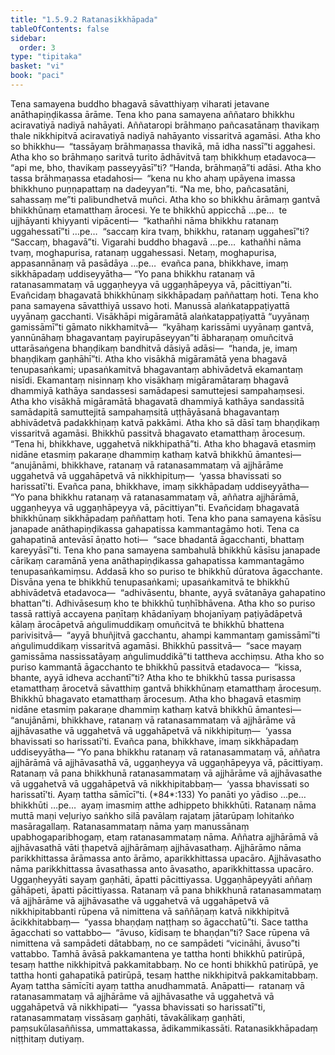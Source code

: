 ```yaml
---
title: "1.5.9.2 Ratanasikkhāpada"
tableOfContents: false
sidebar:
  order: 3
type: "tipitaka"
basket: "vi"
book: "paci"
---
```



<DynamicBreadcrumb />

<Division number="502" book="paci">

<Paragraph number="1476" book="paci">
Tena samayena buddho bhagavā sāvatthiyaṃ viharati jetavane anāthapiṇḍikassa ārāme. Tena kho pana samayena aññataro bhikkhu aciravatiyā nadiyā nahāyati. Aññataropi brāhmaṇo pañcasatānaṃ thavikaṃ thale nikkhipitvā aciravatiyā nadiyā nahāyanto vissaritvā agamāsi. Atha kho so bhikkhu—  “tassāyaṃ brāhmaṇassa thavikā, mā idha nassī”ti aggahesi. Atha kho so brāhmaṇo saritvā turito ādhāvitvā taṃ bhikkhuṃ etadavoca—  “api me, bho, thavikaṃ passeyyāsī”ti? “Handa, brāhmaṇā”ti adāsi. Atha kho tassa brāhmaṇassa etadahosi—  “kena nu kho ahaṃ upāyena imassa bhikkhuno puṇṇapattaṃ na dadeyyan”ti. “Na me, bho, pañcasatāni, sahassaṃ me”ti palibundhetvā muñci.
</Paragraph>

<Paragraph number="1477" book="paci">
Atha kho so bhikkhu ārāmaṃ gantvā bhikkhūnaṃ etamatthaṃ ārocesi. Ye te bhikkhū appicchā …pe…  te ujjhāyanti khiyyanti vipācenti—  “kathañhi nāma bhikkhu ratanaṃ uggahessatī”ti …pe…  “saccaṃ kira tvaṃ, bhikkhu, ratanaṃ uggahesī”ti? “Saccaṃ, bhagavā”ti. Vigarahi buddho bhagavā …pe…  kathañhi nāma tvaṃ, moghapurisa, ratanaṃ uggahessasi. Netaṃ, moghapurisa, appasannānaṃ vā pasādāya …pe…  evañca pana, bhikkhave, imaṃ sikkhāpadaṃ uddiseyyātha—
</Paragraph>

<Paragraph number="1478" book="paci">
<Emphasis>“Yo pana bhikkhu ratanaṃ vā ratanasammataṃ vā uggaṇheyya vā uggaṇhāpeyya vā, pācittiyan”</Emphasis>ti.
</Paragraph>

<Paragraph number="1479" book="paci">
Evañcidaṃ bhagavatā bhikkhūnaṃ sikkhāpadaṃ paññattaṃ hoti.
</Paragraph>

</Division>
<Division number="503" book="paci">

<Paragraph number="1480" book="paci">
Tena kho pana samayena sāvatthiyā ussavo hoti. Manussā alaṅkatappaṭiyattā uyyānaṃ gacchanti. Visākhāpi migāramātā alaṅkatappaṭiyattā “uyyānaṃ gamissāmī”ti gāmato nikkhamitvā—  “kyāhaṃ karissāmi uyyānaṃ gantvā, yannūnāhaṃ bhagavantaṃ payirupāseyyan”ti ābharaṇaṃ omuñcitvā uttarāsaṅgena bhaṇḍikaṃ bandhitvā dāsiyā adāsi—  “handa, je, imaṃ bhaṇḍikaṃ gaṇhāhī”ti. Atha kho visākhā migāramātā yena bhagavā tenupasaṅkami; upasaṅkamitvā bhagavantaṃ abhivādetvā ekamantaṃ nisīdi. Ekamantaṃ nisinnaṃ kho visākhaṃ migāramātaraṃ bhagavā dhammiyā kathāya sandassesi samādapesi samuttejesi sampahaṃsesi. Atha kho visākhā migāramātā bhagavatā dhammiyā kathāya sandassitā samādapitā samuttejitā sampahaṃsitā uṭṭhāyāsanā bhagavantaṃ abhivādetvā padakkhiṇaṃ katvā pakkāmi. Atha kho sā dāsī taṃ bhaṇḍikaṃ vissaritvā agamāsi. Bhikkhū passitvā bhagavato etamatthaṃ ārocesuṃ. “Tena hi, bhikkhave, uggahetvā nikkhipathā”ti. Atha kho bhagavā etasmiṃ nidāne etasmiṃ pakaraṇe dhammiṃ kathaṃ katvā bhikkhū āmantesi—  “anujānāmi, bhikkhave, ratanaṃ vā ratanasammataṃ vā ajjhārāme uggahetvā vā uggahāpetvā vā nikkhipituṃ—  ‘yassa bhavissati so harissatī’ti. Evañca pana, bhikkhave, imaṃ sikkhāpadaṃ uddiseyyātha—
</Paragraph>

<Paragraph number="1481" book="paci">
<Emphasis>“Yo pana bhikkhu ratanaṃ vā ratanasammataṃ vā, aññatra ajjhārāmā, uggaṇheyya vā uggaṇhāpeyya vā, pācittiyan”</Emphasis>ti.
</Paragraph>

<Paragraph number="1482" book="paci">
Evañcidaṃ bhagavatā bhikkhūnaṃ sikkhāpadaṃ paññattaṃ hoti.
</Paragraph>

</Division>
<Division number="504" book="paci">

<Paragraph number="1483" book="paci">
Tena kho pana samayena kāsīsu janapade anāthapiṇḍikassa gahapatissa kammantagāmo hoti. Tena ca gahapatinā antevāsī āṇatto hoti—  “sace bhadantā āgacchanti, bhattaṃ kareyyāsī”ti. Tena kho pana samayena sambahulā bhikkhū kāsīsu janapade cārikaṃ caramānā yena anāthapiṇḍikassa gahapatissa kammantagāmo tenupasaṅkamiṃsu. Addasā kho so puriso te bhikkhū dūratova āgacchante. Disvāna yena te bhikkhū tenupasaṅkami; upasaṅkamitvā te bhikkhū abhivādetvā etadavoca—  “adhivāsentu, bhante, ayyā svātanāya gahapatino bhattan”ti. Adhivāsesuṃ kho te bhikkhū tuṇhībhāvena. Atha kho so puriso tassā rattiyā accayena paṇītaṃ khādanīyaṃ bhojanīyaṃ paṭiyādāpetvā kālaṃ ārocāpetvā aṅgulimuddikaṃ omuñcitvā te bhikkhū bhattena parivisitvā—  “ayyā bhuñjitvā gacchantu, ahampi kammantaṃ gamissāmī”ti aṅgulimuddikaṃ vissaritvā agamāsi. Bhikkhū passitvā—  “sace mayaṃ gamissāma nassissatāyaṃ aṅgulimuddikā”ti tattheva acchiṃsu. Atha kho so puriso kammantā āgacchanto te bhikkhū passitvā etadavoca—  “kissa, bhante, ayyā idheva acchantī”ti? Atha kho te bhikkhū tassa purisassa etamatthaṃ ārocetvā sāvatthiṃ gantvā bhikkhūnaṃ etamatthaṃ ārocesuṃ. Bhikkhū bhagavato etamatthaṃ ārocesuṃ.
</Paragraph>

<Paragraph number="1484" book="paci">
Atha kho bhagavā etasmiṃ nidāne etasmiṃ pakaraṇe dhammiṃ kathaṃ katvā bhikkhū āmantesi—  “anujānāmi, bhikkhave, ratanaṃ vā ratanasammataṃ vā ajjhārāme vā ajjhāvasathe vā uggahetvā vā uggahāpetvā vā nikkhipituṃ—  ‘yassa bhavissati so harissatī’ti. Evañca pana, bhikkhave, imaṃ sikkhāpadaṃ uddiseyyātha—
</Paragraph>

</Division>
<Division number="505" book="paci">

<Paragraph number="1485" book="paci">
<Emphasis>“Yo pana bhikkhu ratanaṃ vā ratanasammataṃ vā, aññatra ajjhārāmā vā ajjhāvasathā vā, uggaṇheyya vā uggaṇhāpeyya vā, pācittiyaṃ. Ratanaṃ vā pana bhikkhunā ratanasammataṃ vā ajjhārāme vā ajjhāvasathe vā uggahetvā vā uggahāpetvā vā nikkhipitabbaṃ—  ‘yassa bhavissati so harissatī’ti. Ayaṃ tattha sāmīcī”</Emphasis>ti. (*84*:<Emphasis>133</Emphasis>)
</Paragraph>

</Division>
<Division number="506" book="paci">

<Paragraph number="1486" book="paci">
<Emphasis>Yo panā</Emphasis>ti yo yādiso …pe…  <Emphasis>bhikkhū</Emphasis>ti …pe…  ayaṃ imasmiṃ atthe adhippeto bhikkhūti.
</Paragraph>

<Paragraph number="1487" book="paci">
<Emphasis>Ratanaṃ</Emphasis> nāma muttā maṇi veḷuriyo saṅkho silā pavālaṃ rajataṃ jātarūpaṃ lohitaṅko masāragallaṃ.
</Paragraph>

<Paragraph number="1488" book="paci">
<Emphasis>Ratanasammataṃ</Emphasis> nāma yaṃ manussānaṃ upabhogaparibhogaṃ, etaṃ ratanasammataṃ nāma.
</Paragraph>

<Paragraph number="1489" book="paci">
<Emphasis>Aññatra ajjhārāmā vā ajjhāvasathā vā</Emphasis>ti ṭhapetvā ajjhārāmaṃ ajjhāvasathaṃ.
</Paragraph>

<Paragraph number="1490" book="paci">
<Emphasis>Ajjhārāmo</Emphasis> nāma parikkhittassa ārāmassa anto ārāmo, aparikkhittassa upacāro.
</Paragraph>

<Paragraph number="1491" book="paci">
<Emphasis>Ajjhāvasatho</Emphasis> nāma parikkhittassa āvasathassa anto āvasatho, aparikkhittassa upacāro.
</Paragraph>

<Paragraph number="1492" book="paci">
<Emphasis>Uggaṇheyyā</Emphasis>ti sayaṃ gaṇhāti, āpatti pācittiyassa.
</Paragraph>

<Paragraph number="1493" book="paci">
<Emphasis>Uggaṇhāpeyyā</Emphasis>ti aññaṃ gāhāpeti, āpatti pācittiyassa.
</Paragraph>

<Paragraph number="1494" book="paci">
<Emphasis>Ratanaṃ vā pana bhikkhunā ratanasammataṃ vā ajjhārāme vā ajjhāvasathe vā uggahetvā vā uggahāpetvā vā nikkhipitabban</Emphasis>ti rūpena vā nimittena vā saññāṇaṃ katvā nikkhipitvā ācikkhitabbaṃ—  “yassa bhaṇḍaṃ naṭṭhaṃ so āgacchatū”ti. Sace tattha āgacchati so vattabbo—  “āvuso, kīdisaṃ te bhaṇḍan”ti? Sace rūpena vā nimittena vā sampādeti dātabbaṃ, no ce sampādeti “vicināhi, āvuso”ti vattabbo. Tamhā āvāsā pakkamantena ye tattha honti bhikkhū patirūpā, tesaṃ hatthe nikkhipitvā pakkamitabbaṃ. No ce honti bhikkhū patirūpā, ye tattha honti gahapatikā patirūpā, tesaṃ hatthe nikkhipitvā pakkamitabbaṃ.
</Paragraph>

<Paragraph number="1495" book="paci">
<Emphasis>Ayaṃ tattha sāmīcī</Emphasis>ti ayaṃ tattha anudhammatā.
</Paragraph>

</Division>
<Division number="507" book="paci">

<Paragraph number="1496" book="paci">
Anāpatti—  ratanaṃ vā ratanasammataṃ vā ajjhārāme vā ajjhāvasathe vā uggahetvā vā uggahāpetvā vā nikkhipati—  “yassa bhavissati so harissatī”ti, ratanasammataṃ vissāsaṃ gaṇhāti, tāvakālikaṃ gaṇhāti, paṃsukūlasaññissa, ummattakassa, ādikammikassāti.

</Paragraph>
</Division>

<Paragraph number="1497" type="center" book="paci">
Ratanasikkhāpadaṃ niṭṭhitaṃ dutiyaṃ.
</Paragraph>